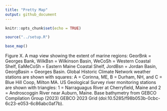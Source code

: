 ```yaml
---
title: "Pretty Map"
output: github_document
---
```


```r
knitr::opts_chunk$set(echo = TRUE)
```

```r
source("../setup.R")
```

```r
base_map()
```

Figure X. A map view showing the extent of marine regions: GeorBnk = Georges Bank, WilkBsn = Wilkinson Basin, WeCoSh = Western Coastal Shelf, EaMeCoSh = Eastern Maine Coastal Shelf, JordBsn = Jordan Basin, GeorgBasin = Georges Basin. Global Historic Climate Network weather stations are shown with squares: A = Corinna, ME, B = Durham, NH, and C = Blue Hill Coop, Milton MA. US Geological Survey river monitoring stations are shown with triangles: 1 = Narraguagus River at Cherryfield, Maine and 2 = Androscoggin River near Auburn, Maine.  Base bathymetry from GEBCO Compilation Group (2023) GEBCO 2023 Grid (doi:10.5285/f98b053b-0cbc-6c23-e053-6c86abc0af7b).
